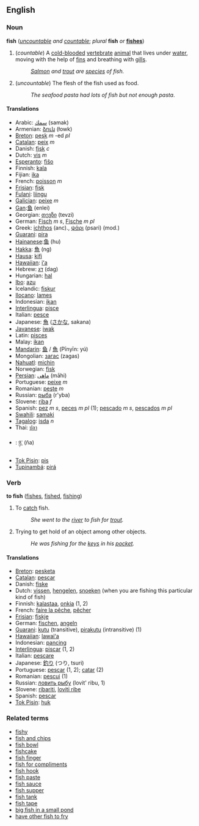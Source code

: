 ==English==
=== Noun ===
'''fish''' (''[[uncountable]] and [[countable]]''; ''plural'' '''fish''' ''or'' '''[[fishes]]''')

#(''countable'') A [[cold-blooded]] [[vertebrate]] [[animal]] that lives under [[water]], moving with the help of [[fin]]s and breathing with [[gill]]s.
#:''[[Salmon]] and [[trout]] are [[species]] of fish.''
#(''uncountable'') The flesh of the fish used as food.
#:''The seafood pasta had lots of fish but not enough pasta''.

====Translations====
*Arabic: [[سمك]] (samak)
*Armenian: [[ձուկ]] (łowk)
*[[Breton]]: [[pesk]] ''m'' -ed ''pl''
*[[Catalan]]: [[peix]] ''m''
*Danish: [[fisk]] ''c''
*Dutch: [[vis]] ''m''
*[[Esperanto]]: [[fiŝo]]
*Finnish: [[kala]]
*Fijian: [[ika]]
*French: [[poisson]] ''m''
*[[Frisian]]: [[fisk]]
*[[Fulani]]: [[liingu]]
*[[Galician]]: [[peixe]] ''m''
*[[Gan]]:[[鱼]] (enlei)
*Georgian: [[თევზი]] (tevzi)
*German: [[Fisch]] ''m s'', [[Fische]] ''m pl''
*Greek: [[ichthos]] (anc)., [[ψάρι]] (psari) (mod.)
*[[Guarani]]: [[pira]]
*[[Hainanese]]:[[鱼]] (hu)
*[[Hakka]]: [[魚]] (ng)
*[[Hausa]]: [[kifi]]
*[[Hawaiian]]: [[iʻa]]
*Hebrew: [[דג]] (dag)
*Hungarian: [[hal]]
*[[Ibo]]: [[azu]]
*Icelandic: [[fiskur]]
*[[Ilocano]]: [[lames]]
*Indonesian: [[ikan]]
*[[Interlingua]]: [[pisce]]
*Italian: [[pesce]]
*Japanese: [[魚]] ([[さかな]], sakana)
*[[Javanese]]: [[iwak]]
*Latin: [[pisces]]
*Malay: [[ikan]]
*[[Mandarin]]: [[鱼]] / [[魚]] (Pīnyīn: yú)
*Mongolian: [[загас]] (zagas)
*[[Nahuatl]]: [[michin]]
*Norwegian: [[fisk]]
*[[Persian]]: [[ماهی]] (māhi)
*Portuguese: [[peixe]] ''m''
*Romanian: [[peşte]] ''m''
*Russian: [[рыба]] (r'yba)
*Slovene: [[riba]] ''f''
*Spanish: [[pez]] ''m s'', [[peces]] ''m pl'' (1); [[pescado]] ''m s'', [[pescados]] ''m pl''
*[[Swahili]]: [[samaki]]
*[[Tagalog]]: [[isda]] ''n''
*Thai: [[ปลา]]
*{{bo}}: [[ཉ་]] (ña)
*[[Tok Pisin]]: [[pis]]
*[[Tupinambá]]: [[pirá]]

=== Verb ===
'''to fish''' ([[fishes]], [[fished]], [[fishing]])

#To [[catch]] fish.
#:''She went to the [[river]] to fish for [[trout]].''
#Trying to get hold of an object among other objects.
#:''He was fishing for the [[key]]s in his [[pocket]].''

====Translations====
*[[Breton]]: [[pesketa]]
*[[Catalan]]: [[pescar]]
*Danish: [[fiske]]
*Dutch: [[vissen]], [[hengelen]], [[snoeken]] (when you are fishing this particular kind of fish)
*Finnish: [[kalastaa]], [[onkia]] (1, 2)
*French: [[faire la pêche]], [[pêcher]]
*[[Frisian]]: [[fiskje]]
*German: [[fischen]], [[angeln]]
*[[Guarani]]: [[kutu]] (transitive), [[pirakutu]] (intransitive) (1)
*[[Hawaiian]]: [[lawaiʻa]]
*Indonesian: [[pancing]]
*[[Interlingua]]: [[piscar]] (1, 2)
*Italian: [[pescare]]
*Japanese: [[釣り]] (つり, tsuri)
*Portuguese: [[pescar]] (1, 2); [[catar]] (2)
*Romanian: [[pescui]] (1)
*Russian: [[ловить рыбу]] (lovit' ribu, 1)
*Slovene: [[ribariti]], [[loviti ribe]]
*Spanish: [[pescar]]
*[[Tok Pisin]]: [[huk]]

<!-- === Adjective ===
'''fish'''

#Of or relating to fish
#''a fish dinner''
#Of or relating to fishing
#''a fish hook''

====Translations====
*Danish: (1): [[fiske-]]
*Finnish: (1): [[kala-]] ''prefix in a compound word''
*French: (1): de [[poisson]]
*[[Interlingua]]: (1): de [[pisce]]
*Italian: (1): di [[pesce]]
*Portuguese: (1): [[de peixe]], [[písceo]] ''m''
-->

===Related terms===
*[[fishy]]
*[[fish and chips]]
*[[fish bowl]]
*[[fishcake]]
*[[fish finger]]
*[[fish for compliments]]
*[[fish hook]]
*[[fish paste]]
*[[fish sauce]]
*[[fish supper]]
*[[fish tank]]
*[[fish tape]]
*[[big fish in a small pond]]
*[[have other fish to fry]]